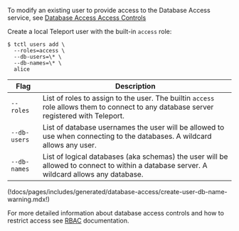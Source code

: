 <Admonition type="tip">

To modify an existing user to provide access to the Database Access service, see [Database Access Access Controls](../../database-access/rbac.mdx)

</Admonition>

Create a local Teleport user with the built-in `access` role:

```code
$ tctl users add \
  --roles=access \
  --db-users=\* \
  --db-names=\* \
  alice
```

| Flag                      | Description                                                                                                                              |
|---------------------------|------------------------------------------------------------------------------------------------------------------------------------------|
| <nobr>`--roles`</nobr>    | List of roles to assign to the user. The builtin `access` role allows them to connect to any database server registered with Teleport.   |
| <nobr>`--db-users`</nobr> | List of database usernames the user will be allowed to use when connecting to the databases. A wildcard allows any user.                 |
| <nobr>`--db-names`</nobr> | List of logical databases (aka schemas) the user will be allowed to connect to within a database server. A wildcard allows any database. |

(!docs/pages/includes/generated/database-access/create-user-db-name-warning.mdx!)

For more detailed information about database access controls and how to restrict
access see [RBAC](../../database-access/rbac.mdx) documentation.

